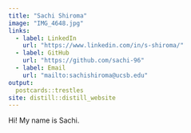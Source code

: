```yaml
---
title: "Sachi Shiroma"
image: "IMG_4648.jpg"
links:
  - label: LinkedIn
    url: "https://www.linkedin.com/in/s-shiroma/"
  - label: GitHub
    url: "https://github.com/sachi-96"
  - label: Email
    url: "mailto:sachishiroma@ucsb.edu"
output:
  postcards::trestles
site: distill::distill_website
---
```

 
Hi! My name is Sachi. 
